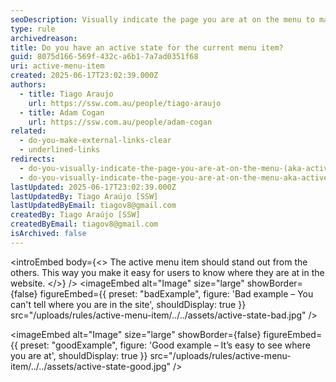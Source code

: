 ```yaml
---
seoDescription: Visually indicate the page you are at on the menu to make it easy for users to know where they are within a website.
type: rule
archivedreason:
title: Do you have an active state for the current menu item?
guid: 8075d166-569f-432c-a6b1-7a7ad0351f68
uri: active-menu-item
created: 2025-06-17T23:02:39.000Z
authors:
  - title: Tiago Araujo
    url: https://ssw.com.au/people/tiago-araujo
  - title: Adam Cogan
    url: https://ssw.com.au/people/adam-cogan
related:
  - do-you-make-external-links-clear
  - underlined-links
redirects:
  - do-you-visually-indicate-the-page-you-are-at-on-the-menu-(aka-active-state)
  - do-you-visually-indicate-the-page-you-are-at-on-the-menu-aka-active-state
lastUpdated: 2025-06-17T23:02:39.000Z
lastUpdatedBy: Tiago Araújo [SSW]
lastUpdatedByEmail: tiagov8@gmail.com
createdBy: Tiago Araújo [SSW]
createdByEmail: tiagov8@gmail.com
isArchived: false
---
```


<introEmbed
  body={<>
The active menu item should stand out from the others. This way you make it easy for users to know where they are at in the website.
  </>}
/>
<imageEmbed
  alt="Image"
  size="large"
  showBorder={false}
  figureEmbed={{
    preset: "badExample",
    figure: 'Bad example – You can\'t tell where you are in the site',
    shouldDisplay: true
  }}
  src="/uploads/rules/active-menu-item/../../assets/active-state-bad.jpg"
/>

<imageEmbed
  alt="Image"
  size="large"
  showBorder={false}
  figureEmbed={{
    preset: "goodExample",
    figure: 'Good example – It’s easy to see where you are at',
    shouldDisplay: true
  }}
  src="/uploads/rules/active-menu-item/../../assets/active-state-good.jpg"
/>

